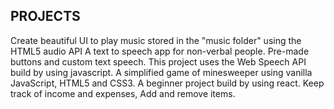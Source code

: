 ## PROJECTS 

<ProjectCard title="Music Player built with Javascript" link="https://ishu070303.github.io/MusicPlayer/" bg="linear-gradient(to right, #D4145A 0%, #FBB03B 100%)">
Create beautiful UI to play music stored in the "music folder" using the HTML5 audio API
</ProjectCard>

<ProjectCard title="Text to Speech built with Javascript" link="https://ishu070303.github.io/Text-To-Speech/"  bg="linear-gradient(to right, blue 10%, pink)">
A text to speech app for non-verbal people. Pre-made buttons and custom text speech. This project uses the Web Speech API build by using javascript.
</ProjectCard>

<ProjectCard title="minesweeper built with Javascript" link="https://ishu070303.github.io/Minesweeper/" bg="linear-gradient(to right, rgb(0, 146, 69) 0%, rgb(252, 238, 33) 100%)">
A simplified game of minesweeper using vanilla JavaScript, HTML5 and CSS3. 
</ProjectCard>

<ProjectCard title="Expense tracker built with React" link="https://github.com/Ishu070303/Expense_tracker" bg="linear-gradient(to right, rgb(213, 133, 255) 0%, rgb(0, 255, 238) 100%)">
A beginner project build by using react. Keep track of income and expenses, Add and remove items.
</ProjectCard>


